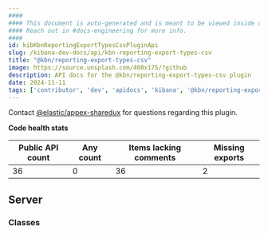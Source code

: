 ```yaml
---
####
#### This document is auto-generated and is meant to be viewed inside our experimental, new docs system.
#### Reach out in #docs-engineering for more info.
####
id: kibKbnReportingExportTypesCsvPluginApi
slug: /kibana-dev-docs/api/kbn-reporting-export-types-csv
title: "@kbn/reporting-export-types-csv"
image: https://source.unsplash.com/400x175/?github
description: API docs for the @kbn/reporting-export-types-csv plugin
date: 2024-11-11
tags: ['contributor', 'dev', 'apidocs', 'kibana', '@kbn/reporting-export-types-csv']
---
```




Contact [@elastic/appex-sharedux](https://github.com/orgs/elastic/teams/appex-sharedux) for questions regarding this plugin.

**Code health stats**

| Public API count  | Any count | Items lacking comments | Missing exports |
|-------------------|-----------|------------------------|-----------------|
| 36 | 0 | 36 | 2 |

## Server

### Classes
<DocDefinitionList data={kbnReportingExportTypesCsvObj.server.classes}/>

